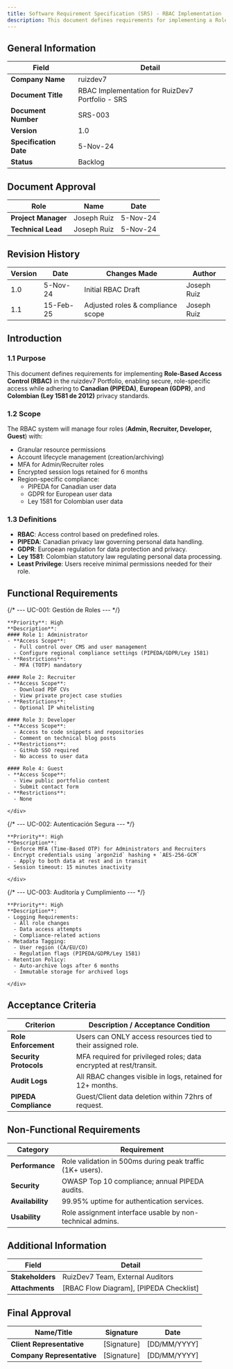 ---
title: Software Requirement Specification (SRS) - RBAC Implementation
description: This document defines requirements for implementing a Role-Based Access Control (RBAC) system in a personal portfolio, ensuring secure, role-specific access to resources while complying with Canadian privacy laws.
---


## General Information

| Field              | Detail                          |
|--------------------|--------------------------------|
| **Company Name**   | ruizdev7                       |
| **Document Title** | RBAC Implementation for RuizDev7 Portfolio - SRS |
| **Document Number**| SRS-003                       |
| **Version**        | 1.0                            |
| **Specification Date** | 5-Nov-24                   |
| **Status**         | Backlog                        |

## Document Approval

| Role               | Name            | Date       |
|--------------------|-----------------|------------|
| **Project Manager** | Joseph Ruiz   | 5-Nov-24   |
| **Technical Lead**  | Joseph Ruiz     | 5-Nov-24   |

## Revision History

| Version | Date       | Changes Made                     | Author        |
|---------|------------|----------------------------------|---------------|
| 1.0     | 5-Nov-24   | Initial RBAC Draft               | Joseph Ruiz   |
| 1.1     | 15-Feb-25   | Adjusted roles & compliance scope| Joseph Ruiz   |

## Introduction

### 1.1 Purpose  
This document defines requirements for implementing **Role-Based Access Control (RBAC)** in the ruizdev7 Portfolio, enabling secure, role-specific access while adhering to **Canadian (PIPEDA)**, **European (GDPR)**, and **Colombian (Ley 1581 de 2012)** privacy standards.

### 1.2 Scope  
The RBAC system will manage four roles (**Admin, Recruiter, Developer, Guest**) with:
- Granular resource permissions
- Account lifecycle management (creation/archiving)
- MFA for Admin/Recruiter roles
- Encrypted session logs retained for 6 months
- Region-specific compliance:  
  - PIPEDA for Canadian user data  
  - GDPR for European user data  
  - Ley 1581 for Colombian user data  

### 1.3 Definitions  
- **RBAC**: Access control based on predefined roles.  
- **PIPEDA**: Canadian privacy law governing personal data handling.  
- **GDPR**: European regulation for data protection and privacy.  
- **Ley 1581**: Colombian statutory law regulating personal data processing.  
- **Least Privilege**: Users receive minimal permissions needed for their role.  

## Functional Requirements

<Tabs>
  {/* --- UC-001: Gestión de Roles --- */}
  <TabItem label="UC-001: Role Management" value="roles">
    <div className="use-case-content">

    **Priority**: High  
	**Description**:  
    #### Role 1: Administrator  
    - **Access Scope**:  
      - Full control over CMS and user management  
      - Configure regional compliance settings (PIPEDA/GDPR/Ley 1581)  
    - **Restrictions**:  
      - MFA (TOTP) mandatory  

    #### Role 2: Recruiter  
    - **Access Scope**:  
      - Download PDF CVs  
      - View private project case studies  
    - **Restrictions**:  
      - Optional IP whitelisting  

    #### Role 3: Developer  
    - **Access Scope**:  
      - Access to code snippets and repositories  
      - Comment on technical blog posts  
    - **Restrictions**:  
      - GitHub SSO required  
      - No access to user data  

    #### Role 4: Guest  
    - **Access Scope**:  
      - View public portfolio content  
      - Submit contact form  
    - **Restrictions**:  
      - None  

    </div>
  </TabItem>

  {/* --- UC-002: Autenticación Segura --- */}
  <TabItem label="UC-002: Secure Authentication" value="auth">
    <div className="use-case-content">

    **Priority**: High  
    **Description**:  
    - Enforce MFA (Time-Based OTP) for Administrators and Recruiters  
    - Encrypt credentials using `argon2id` hashing + `AES-256-GCM`  
      - Apply to both data at rest and in transit  
    - Session timeout: 15 minutes inactivity  

    </div>
  </TabItem>

  {/* --- UC-003: Auditoría y Cumplimiento --- */}
  <TabItem label="UC-003: Audit & Compliance" value="audit">
    <div className="use-case-content">

    **Priority**: High  
    **Description**:  
    - Logging Requirements:  
      - All role changes  
      - Data access attempts  
      - Compliance-related actions  
    - Metadata Tagging:  
      - User region (CA/EU/CO)  
      - Regulation flags (PIPEDA/GDPR/Ley 1581)  
    - Retention Policy:  
      - Auto-archive logs after 6 months  
      - Immutable storage for archived logs  

    </div>
  </TabItem>
</Tabs>



## Acceptance Criteria

| Criterion           | Description / Acceptance Condition |
|---------------------|----------------------------------|
| **Role Enforcement**| Users can ONLY access resources tied to their assigned role. |
| **Security Protocols** | MFA required for privileged roles; data encrypted at rest/transit. |
| **Audit Logs**      | All RBAC changes visible in logs, retained for 12+ months. |
| **PIPEDA Compliance** | Guest/Client data deletion within 72hrs of request. |

## Non-Functional Requirements

| Category     | Requirement |
|-------------|-------------|
| **Performance** | Role validation in 500ms during peak traffic (1K+ users). |
| **Security**    | OWASP Top 10 compliance; annual PIPEDA audits. |
| **Availability** | 99.95% uptime for authentication services. |
| **Usability**   | Role assignment interface usable by non-technical admins. |

## Additional Information

| Field        | Detail |
|-------------|--------|
| **Stakeholders** | RuizDev7 Team, External Auditors |
| **Attachments** | [RBAC Flow Diagram], [PIPEDA Checklist] |

## Final Approval

| Name/Title            | Signature     | Date       |
|----------------------|--------------|-----------|
| **Client Representative** | [Signature]  | [DD/MM/YYYY] |
| **Company Representative** | [Signature]  | [DD/MM/YYYY] |

